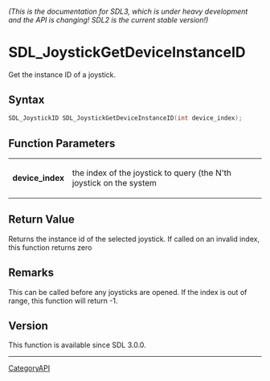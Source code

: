 ====== (This is the documentation for SDL3, which is under heavy development and the API is changing! SDL2 is the current stable version!) ======
= SDL_JoystickGetDeviceInstanceID =

Get the instance ID of a joystick.

== Syntax ==

<syntaxhighlight lang='c'>
SDL_JoystickID SDL_JoystickGetDeviceInstanceID(int device_index);
</syntaxhighlight>

== Function Parameters ==

{|
|'''device_index'''
|the index of the joystick to query (the N'th joystick on the system
|}

== Return Value ==

Returns the instance id of the selected joystick. If called on an invalid
index, this function returns zero

== Remarks ==

This can be called before any joysticks are opened. If the index is out of
range, this function will return -1.

== Version ==

This function is available since SDL 3.0.0.

----
[[CategoryAPI]]


